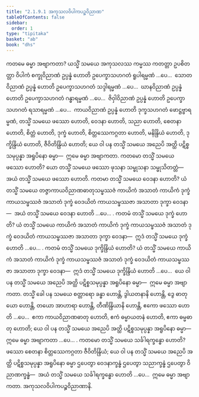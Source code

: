 ```yaml
---
title: "2.1.9.1 အကုသလဝိပါကပဉ္စဝိညာဏ"
tableOfContents: false
sidebar:
  order: 1
type: "tipitaka"
basket: "ab"
book: "dhs"
---
```



<DynamicBreadcrumb />

<Division number="556" book="dhs" e="ch" v="29" p="136">

<Paragraph number="1052" book="dhs">
ကတမေ ဓမ္မာ အဗျာကတာ? ယသ္မိံ သမယေ အကုသလဿ ကမ္မဿ ကတတ္တာ ဥပစိတတ္တာ ဝိပါကံ စက္ခုဝိညာဏံ ဥပ္ပန္နံ ဟောတိ ဥပေက္ခာသဟဂတံ ရူပါရမ္မဏံ …ပေ…  သောတဝိညာဏံ ဥပ္ပန္နံ ဟောတိ ဥပေက္ခာသဟဂတံ သဒ္ဒါရမ္မဏံ …ပေ…  ဃာနဝိညာဏံ ဥပ္ပန္နံ ဟောတိ ဥပေက္ခာသဟဂတံ ဂန္ဓာရမ္မဏံ …ပေ…  ဇိဝှါဝိညာဏံ ဥပ္ပန္နံ ဟောတိ ဥပေက္ခာသဟဂတံ ရသာရမ္မဏံ …ပေ…  ကာယဝိညာဏံ ဥပ္ပန္နံ ဟောတိ ဒုက္ခသဟဂတံ ဖောဋ္ဌဗ္ဗာရမ္မဏံ, တသ္မိံ သမယေ ဖဿော ဟောတိ, ဝေဒနာ ဟောတိ, သညာ ဟောတိ, စေတနာ ဟောတိ, စိတ္တံ ဟောတိ, ဒုက္ခံ ဟောတိ, စိတ္တဿေကဂ္ဂတာ ဟောတိ, မနိန္ဒြိယံ ဟောတိ, ဒုက္ခိန္ဒြိယံ ဟောတိ, ဇီဝိတိန္ဒြိယံ ဟောတိ; ယေ ဝါ ပန တသ္မိံ သမယေ အညေပိ အတ္ထိ ပဋိစ္စသမုပ္ပန္နာ အရူပိနော ဓမ္မာ—  ဣမေ ဓမ္မာ အဗျာကတာ.
</Paragraph>

</Division>
<Division number="557" book="dhs" e="ch" v="29" p="136">

<Paragraph number="1053" book="dhs">
ကတမော တသ္မိံ သမယေ ဖဿော ဟောတိ? ယော တသ္မိံ သမယေ ဖဿော ဖုသနာ သမ္ဖုသနာ သမ္ဖုသိတတ္တံ—  အယံ တသ္မိံ သမယေ ဖဿော ဟောတိ.
</Paragraph>

</Division>
<Division number="558" book="dhs" e="ch" v="29" p="136">

<Paragraph number="1054" book="dhs">
ကတမာ တသ္မိံ သမယေ ဝေဒနာ ဟောတိ? ယံ တသ္မိံ သမယေ တဇ္ဇာကာယဝိညာဏဓာတုသမ္ဖဿဇံ ကာယိကံ အသာတံ ကာယိကံ ဒုက္ခံ ကာယသမ္ဖဿဇံ အသာတံ ဒုက္ခံ ဝေဒယိတံ ကာယသမ္ဖဿဇာ အသာတာ ဒုက္ခာ ဝေဒနာ—  အယံ တသ္မိံ သမယေ ဝေဒနာ ဟောတိ …ပေ… .
</Paragraph>

</Division>
<Division number="559" book="dhs" e="ch" v="29" p="136">

<Paragraph number="1055" book="dhs">
ကတမံ တသ္မိံ သမယေ ဒုက္ခံ ဟောတိ? ယံ တသ္မိံ သမယေ ကာယိကံ အသာတံ ကာယိကံ ဒုက္ခံ ကာယသမ္ဖဿဇံ အသာတံ ဒုက္ခံ ဝေဒယိတံ ကာယသမ္ဖဿဇာ အသာတာ ဒုက္ခာ ဝေဒနာ—  ဣဒံ တသ္မိံ သမယေ ဒုက္ခံ ဟောတိ …ပေ… .
</Paragraph>

</Division>
<Division number="560" book="dhs" e="ch" v="29" p="136">

<Paragraph number="1056" book="dhs">
ကတမံ တသ္မိံ သမယေ ဒုက္ခိန္ဒြိယံ ဟောတိ? ယံ တသ္မိံ သမယေ ကာယိကံ အသာတံ ကာယိကံ ဒုက္ခံ ကာယသမ္ဖဿဇံ အသာတံ ဒုက္ခံ ဝေဒယိတံ ကာယသမ္ဖဿဇာ အသာတာ ဒုက္ခာ ဝေဒနာ—  ဣဒံ တသ္မိံ သမယေ ဒုက္ခိန္ဒြိယံ ဟောတိ …ပေ…  ယေ ဝါ ပန တသ္မိံ သမယေ အညေပိ အတ္ထိ ပဋိစ္စသမုပ္ပန္နာ အရူပိနော ဓမ္မာ—  ဣမေ ဓမ္မာ အဗျာကတာ.
</Paragraph>

<Paragraph number="1057" book="dhs">
တသ္မိံ ခေါ ပန သမယေ စတ္တာရော ခန္ဓာ ဟောန္တိ, ဒွါယတနာနိ ဟောန္တိ, ဒွေ ဓာတုယော ဟောန္တိ, တယော အာဟာရာ ဟောန္တိ, တီဏိန္ဒြိယာနိ ဟောန္တိ, ဧကော ဖဿော ဟောတိ …ပေ…  ဧကာ ကာယဝိညာဏဓာတု ဟောတိ, ဧကံ ဓမ္မာယတနံ ဟောတိ, ဧကာ ဓမ္မဓာတု ဟောတိ; ယေ ဝါ ပန တသ္မိံ သမယေ အညေပိ အတ္ထိ ပဋိစ္စသမုပ္ပန္နာ အရူပိနော ဓမ္မာ—  ဣမေ ဓမ္မာ အဗျာကတာ …ပေ… .
</Paragraph>

</Division>
<Division number="561" book="dhs" e="ch" v="29" p="137">

<Paragraph number="1058" book="dhs">
ကတမော တသ္မိံ သမယေ သင်္ခါရက္ခန္ဓော ဟောတိ? ဖဿော စေတနာ စိတ္တဿေကဂ္ဂတာ ဇီဝိတိန္ဒြိယံ; ယေ ဝါ ပန တသ္မိံ သမယေ အညေပိ အတ္ထိ ပဋိစ္စသမုပ္ပန္နာ အရူပိနော ဓမ္မာ ဌပေတွာ ဝေဒနာက္ခန္ဓံ ဌပေတွာ သညာက္ခန္ဓံ ဌပေတွာ ဝိညာဏက္ခန္ဓံ—  အယံ တသ္မိံ သမယေ သင်္ခါရက္ခန္ဓော ဟောတိ …ပေ…  ဣမေ ဓမ္မာ အဗျာကတာ.

</Paragraph>
</Division>

<Paragraph number="1059" type="center" book="dhs">
အကုသလဝိပါကပဉ္စဝိညာဏာနိ.
</Paragraph>